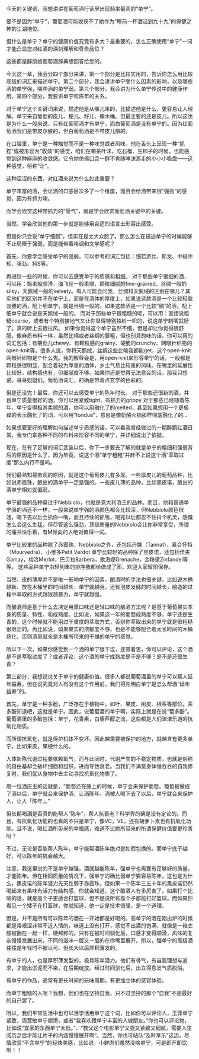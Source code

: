 今天的关键词，我想讲讲在葡萄酒行话里出现频率最高的“单宁”。
 
要不是因为“单宁”，葡萄酒可能收获不了她作为“睡前一杯酒活到九十九”的保健之神的江湖地位。
 
但什么是单宁？单宁的健康价值究竟有多大？最重要的，怎么正确使用“单宁”一词才能凸显您对红酒的深刻理解和尊贵品位？
 
这些都是醉鹅娘葡萄酒辞典想回答给您的。
 
今天这一章，我会分四个部分来讲，第一个部分是比较实用的，告诉你怎么用比较高级的词汇来描述单宁。第二个部分，我会讲讲单宁受什么因素的影响，以及哪些酒的单宁强，哪些酒的单宁弱。第三个部分，我会讲为什么单宁传说中的健康作用，第四个部分，我要讲单宁和陈年的关系。
 
对于单宁这个关键词来说，描述他是从哪儿来的，比描述他是什么，更容易让人理解。单宁来自葡萄的皮儿、梗儿、籽儿、橡木桶。但最主要的还是皮儿。所以这也是为什么一般来说，只有红葡萄酒才有单宁，而白葡萄酒是没有单宁的。因为红葡萄酒我们是带皮尔酿的，但白葡萄酒是不带皮儿酿的。
 
在口腔里，单宁是一种触觉而不是一种味觉或者风味。他在舌头上呈现一种“抓捏”或被形容为“收敛”的感觉，咱们在嚼茶叶沫，吃石榴、生柿子的时候，也能感觉到这种麻麻的收敛感。它令你仿佛口含一群不肯随唾沫游走的小小小吸盘——这种感觉，俗称“涩”。
 
这种涩涩的东西，对红酒来说为什么如此重要？
 
单宁丰富的酒，会让酒的口感层次多了一个维度，而且会给酒带来很“强劲”的感觉，因为有抓力嘛。
 
而学会欣赏这种带抓力的“骨气”，就是学会欣赏葡萄酒关键中的关键。
 
当然，学会欣赏他的第一步就是能够用合适的语言去形容出感受。
 
但是你只会说“单宁细腻”，但实在是太大众脸了。那么怎么在描述单宁的时候能够不止局限于强弱，而是能带着格调和文学感呢？
 
首先，你要学会感受单宁的强弱。可以参考的词汇包括：细若游丝、斯文、中规中矩、强劲、抖S等。
 
再进阶一些的时候，你可以去感受单宁的质感和粗细。
对于那些单宁很细的酒，可以用：飘柔般顺滑、海飞丝一般柔顺、颗粒细腻的fine-grained、丝绸一般的silky，天鹅绒一般的velvety。有人可能会问我，丝绸和天鹅绒的区别在哪儿？其实他们的区别并不在单宁上，而是在酒体的厚度上，如果说这款酒是一个比较轻盈淡雅的酒，配上细单宁，就是丝绸一般的。如果这款酒是一个比较”稠“的酒，配上细单宁就会说是天鹅绒一般的。
而对于那些单宁很粗糙的呢，可以用：直接说粗糙coarse，或者有个特别接地气又让你显得特别独树一帜的，说这单宁剌嘴就好了。真的听上去很拉风。
如果你觉得这个单宁虽然不细，但是却让你觉得很舒服，像麻质布料一样，虽然比棉或者丝绸的要粗，但也别具韵味的话，你可以用的词汇包括：有嚼劲儿chewy、有颗粒感的grainy、硬脆的crunchy、网眼针织物的open-knit等。很多人说，你将天鹅绒，丝绸这些比喻我都能get，这个open-knit网眼针织物是个什么鬼。我的解释会是，用open-knit来形容单宁的话，一般都是颗粒感很明显，配合着较为厚重的酒体，乡土气息比较重的风味。在嘴里的延展性比较好，结构感也有，但细腻度不够。如果你还是觉得无法意会的话，那我只想说，哥哥姐姐们，葡萄酒词汇，的确是带着点玄学的色彩的。
 
但是还没完！最后，你还可以去感受单宁的陈年时长。
对于那些还很新的酒，并且单宁质量很好的酒，你可以用紧致tight、有抓力的grippy
对于那些已经随着陈年，单宁变得极其柔顺的酒，你可以用融化了的melted，甚至如果想用一个更极致的表示融化了的词，可以用“fondue“，意思是像奶酪火锅那样彻底融化了的…
 
如果想要更好的理解如何描述单宁质感的话，可以看我曾经做过的一期醉鹅红酒日常，我专门拿各种不同的布料来形容不同的单宁，并详细说出了依据。
 
现在，在有了足够的词汇武装以后，你下一步要去了解的就是单宁的粗细和强弱背后的原因是什么了，因为毕竟，说这个酒“单宁粗糙”并赶不上说这个酒”萃取过度“那么内行不是吗。
 
我们最熟知最直观的原因，就是这个葡萄皮儿有多厚。一些厚皮儿的葡萄品种，比如说赤霞珠，酿出的酒单宁一定是强的。一些皮儿薄的品种，比如黑皮诺，酿出的酒单宁相对就偏弱。
 
单宁最强的品种莫过于Nebbiolo，也就是意大利酒王的品种。而且，他和普通单宁强的酒还不一样，一般来说单宁强的酒颜色都会比较深，但Nebbiolo颜色很浅，喝下去以后会抓你一嘴，而且持续的抓嘴，喝完以后都忍不住抖个机灵，感慨怎么会这么生猛。但尽管这么强劲，顶级质量的Nebbiolo会让你非常享受，所谓的痛并快乐着，有M倾向的人绝对值得一试。
 
单宁比较重的品种除了赤霞珠，Nebbiolo之外，还包括丹娜（Tannat）、慕合怀特（Mourvedre）、小维多Petit Verdot
单宁比较轻的品种除了黑皮诺，还包括佳美Gamay，梅洛Merlot，巴贝拉Barbera，歌海娜Grenache，金粉黛Zinfandel等等。
这些品种单宁由轻到重的排序我都给做成了图，欢迎大家留图保存。
 
当然，皮的薄厚并不是唯一影响单宁的因素，酿酒时的手法也很关键。比如说木桶越新、放在木桶里的时间越长，单宁就越强。还有泡皮发酵的时间越长，酿造的过程中萃取的方式越狠越暴力，单宁就越强。
 
而酿酒师是基于什么去决定用重口味还是轻口味的酿酒方法呢？是基于葡萄果实本身的质量、特性、和成熟度。比如说，如果这一年的葡萄成熟度不够，单宁还是生青的，这个时候就不能用过于重度的萃取方式，否则你萃取出来的单宁就是很粗糙很艰涩的。再比如说，如果果实的浓郁度不够，也是不能够配合着太长时间的木桶熟化，否则酒里就全是木桶所带来的干燥的单宁的感觉。
 
所以下一次，如果你感觉到一个酒的单宁很干涩，还带着苦，你可以评论，这个酒是不是萃取过度了？或者评论，这个酒的单宁成熟度是不是不够？是不是还很生青？
 
第三部分，我想说说关于单宁的健康价值。很多人都说葡萄酒里的单宁可以帮人延年益寿，但在说究竟对人有没有这个作用前，我们得先明白单宁是怎么帮酒“延年益寿”的。
 
首先，单宁是一种多酚，广泛存在于植物中，如叶、果皮、树皮、根系等部位。茶多酚知道吧，这就是单宁。因此，说葡萄酒的单宁啊，实际上就是在说“萄多酚”。葡萄酒里的多酚包括：单宁，花青素，白藜芦醇之流，这些都是人们津津乐道的抗氧化物质。
 
而所谓抗氧化，就是保护机体不变坏。因此越需要被保护的地方，就越含有更多单宁，比如果皮，果梗什么的。
 
人体新陈代谢过程要依赖氧气，而与此同时，代谢产生的不稳定物质，也就是俗称的自由基却会破坏细胞和组织，进而导致衰老。当我们不满意身体慢吞吞的自我修复时，我们就从食物中去主动寻找抗氧化物质了。
 
用一位酒庄主的话就是，“葡萄还在藤上的时候，单宁会来保护葡萄。葡萄被做成了酒以后，单宁就会来保护酒，让酒陈年。酒被人喝下去了以后，单宁就会来保护人，让人「陈年」。”
 
但长期喝酒是否真的能帮人“陈年”，帮人抗衰老？科学界的确是没有定论的。而且，有抗氧化功能的也真的不只是单宁，像VC，VE，还有胡萝卜素也有抗氧化功能。且不说，喝红酒所带来的幸福感，难道不比她所带来的所谓保健价值要更珍贵吗？
 
不过，无论是否能帮人陈年，单宁能帮酒陈年绝对是如假包换的。而单宁底子越好，可以陈年的机会越大。
 
注意，我这里说的不是单宁越强，酒就越能陈年，强单宁也需要有足够好的质量，才能陈年。但在相同质量的情况下，强单宁的确比弱单宁要容易陈年，这也是为什么，黑皮诺的陈年潜力先天性弱于赤霞珠，但如果一个陈年三五十年的黑皮诺仍然喝起来有果味有活力有结构感，你就会知道，这个酿酒人有多厉害了。如果打个比喻的话，就是高个子更适合打篮球，但不是说所有高个子都能打好篮球。而如果你看见一个矮子在打篮球，你就知道，他一定是技术很强，是一个道理。
 
但是，并不是所有可以陈年的酒在一开始都是好喝的。高单宁的酒在刚出炉的时候都是常艰涩非常不近人情的，味道上没有打开，感觉不出酒的饱满，就像是一箱衣服被捆在一起一样，硬邦邦的。只有在被时间驯化后，口感才变得顺滑，风味的复杂慢慢发展出来，不同的滋味一层又一层的在你嘴里展开。所以，强单宁的高级酒往往是年轻时不被认可、但长大以后厚积薄发的。
 
有单宁的人，也是厚积薄发型的，极具陈年潜力。他们有骨气，有自我理想与追求，才能出淤泥而不染，在后期绽放。经过时间驯化后，出立得愈发气质脱俗。
 
有单宁的作品，通常有更长时间的玩味周期，有更加立体的感官体验。
 
而单宁粗糙的人呢？我想，他们也在坚持自我，只不过坚持的那个“自我”不是最好的自己罢了。
 
所以，我们平常生活中也可以活学活用单宁这个词，比如你可以评论人，王菲单宁紧致，周慧敏单宁顺滑，或者“我喜欢跟单宁丰富的人做朋友。”你也可以评论物，比如说“宜家的东西单宁太低。”，“教父这个电影单宁又强又紧致又细腻，需要人生阅历之后才能让片子的内涵慢慢展开啊”。当然，你也可站队“及时享乐”这边，尽情欣赏“不含单宁”的轻快美感，比如说，小鲜肉们虽然没啥单宁，可是即开即饮啊！！
